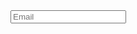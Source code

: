 <form
  action="https://www.getdrip.com/forms/5362865/submissions"
  method="post"
  target="_blank"
  data-drip-embedded-form="5362865"
>
  <input
    type="text"
    placeholder="Email"
    label="Email Address"
    name="fields[email]"
    className="form-control"
  />
</form>
